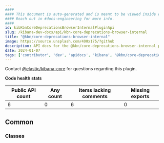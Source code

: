 ```yaml
---
####
#### This document is auto-generated and is meant to be viewed inside our experimental, new docs system.
#### Reach out in #docs-engineering for more info.
####
id: kibKbnCoreDeprecationsBrowserInternalPluginApi
slug: /kibana-dev-docs/api/kbn-core-deprecations-browser-internal
title: "@kbn/core-deprecations-browser-internal"
image: https://source.unsplash.com/400x175/?github
description: API docs for the @kbn/core-deprecations-browser-internal plugin
date: 2024-01-07
tags: ['contributor', 'dev', 'apidocs', 'kibana', '@kbn/core-deprecations-browser-internal']
---
```




Contact [@elastic/kibana-core](https://github.com/orgs/elastic/teams/kibana-core) for questions regarding this plugin.

**Code health stats**

| Public API count  | Any count | Items lacking comments | Missing exports |
|-------------------|-----------|------------------------|-----------------|
| 6 | 0 | 6 | 0 |

## Common

### Classes
<DocDefinitionList data={kbnCoreDeprecationsBrowserInternalObj.common.classes}/>

